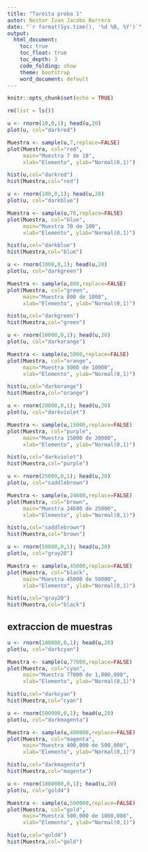---
title: "Tareita proba 1"
autor: Nestor Ivan Jacobo Barrera
date: "`r format(Sys.time(), '%d %B, %Y')`"
output:
  html_document:
    toc: true
    toc_float: true
    toc_depth: 3
    code_folding: show
    theme: bootstrap
    word_document: default 
---

```{r setup, include=FALSE}
knitr::opts_chunk$set(echo = TRUE)
```



```{r}
rm(list = ls())
```

```{r}
u <- rnorm(10,0,1); head(u,20)
plot(u, col="darkred")

Muestra <- sample(u,7,replace=FALSE)
plot(Muestra, col="red",
     main="Muestra 7 de 10",
     xlab="Elemento", ylab="Normal(0,1)")

hist(u,col="darkred")
hist(Muestra,col="red")
```

```{r}
u <- rnorm(100,0,1); head(u,20)
plot(u, col="darkblue")

Muestra <- sample(u,70,replace=FALSE)
plot(Muestra, col="blue",
     main="Muestra 70 de 100",
     xlab="Elemento", ylab="Normal(0,1)")

hist(u,col="darkblue")
hist(Muestra,col="blue")
```

```{r}
u <- rnorm(1000,0,1); head(u,20)
plot(u, col="darkgreen")

Muestra <- sample(u,800,replace=FALSE)
plot(Muestra, col="green",
     main="Muestra 800 de 1000",
     xlab="Elemento", ylab="Normal(0,1)")

hist(u,col="darkgreen")
hist(Muestra,col="green")
```

```{r}
u <- rnorm(10000,0,1); head(u,20)
plot(u, col="darkorange")

Muestra <- sample(u,5000,replace=FALSE)
plot(Muestra, col="orange",
     main="Muestra 5000 de 10000",
     xlab="Elemento", ylab="Normal(0,1)")

hist(u,col="darkorange")
hist(Muestra,col="orange")
```

```{r}
u <- rnorm(20000,0,1); head(u,20)
plot(u, col="darkviolet")

Muestra <- sample(u,15000,replace=FALSE)
plot(Muestra, col="purple",
     main="Muestra 15000 de 20000",
     xlab="Elemento", ylab="Normal(0,1)")

hist(u,col="darkviolet")
hist(Muestra,col="purple")
```

```{r}
u <- rnorm(25000,0,1); head(u,20)
plot(u, col="saddlebrown")

Muestra <- sample(u,24600,replace=FALSE)
plot(Muestra, col="brown",
     main="Muestra 24600 de 25000",
     xlab="Elemento", ylab="Normal(0,1)")

hist(u,col="saddlebrown")
hist(Muestra,col="brown")
```

```{r}
u <- rnorm(50000,0,1); head(u,20)
plot(u, col="gray20")

Muestra <- sample(u,45000,replace=FALSE)
plot(Muestra, col="black",
     main="Muestra 45000 de 50000",
     xlab="Elemento", ylab="Normal(0,1)")

hist(u,col="gray20")
hist(Muestra,col="black")
```
## extraccion de muestras
```{r}
u <- rnorm(100000,0,1); head(u,20)
plot(u, col="darkcyan")

Muestra <- sample(u,77000,replace=FALSE)
plot(Muestra, col="cyan",
     main="Muestra 77000 de 1,000,000",
     xlab="Elemento", ylab="Normal(0,1)")

hist(u,col="darkcyan")
hist(Muestra,col="cyan")
```

```{r}
u <- rnorm(500000,0,1); head(u,20)
plot(u, col="darkmagenta")

Muestra <- sample(u,400000,replace=FALSE)
plot(Muestra, col="magenta",
     main="Muestra 400,000 de 500,000",
     xlab="Elemento", ylab="Normal(0,1)")

hist(u,col="darkmagenta")
hist(Muestra,col="magenta")
```

```{r}
u <- rnorm(1000000,0,1); head(u,20)
plot(u, col="gold4")

Muestra <- sample(u,500000,replace=FALSE)
plot(Muestra, col="gold",
     main="Muestra 500,000 de 1000,000",
     xlab="Elemento", ylab="Normal(0,1)")

hist(u,col="gold4")
hist(Muestra,col="gold")
```

